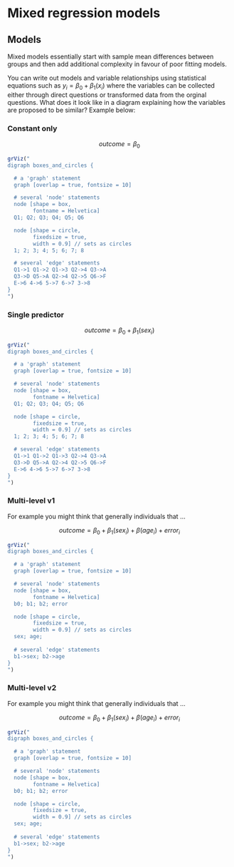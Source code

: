 # Mixed regression models {#mixed}

## Models {.tabset}

Mixed models essentially start with sample mean differences between groups and then add additional complexity in favour of poor fitting models.

You can write out models and variable relationships using statistical equations such as $y_i = \beta_0 + \beta_1(x_i)$ where the variables can be collected either through direct questions or transformed data from the orginal questions. What does it look like in a diagram explaining how the variables are proposed to be similar? Example below:

### Constant only

$$ outcome = \beta_0$$

```r
grViz("
digraph boxes_and_circles {

  # a 'graph' statement
  graph [overlap = true, fontsize = 10]

  # several 'node' statements
  node [shape = box,
        fontname = Helvetica]
  Q1; Q2; Q3; Q4; Q5; Q6

  node [shape = circle,
        fixedsize = true,
        width = 0.9] // sets as circles
  1; 2; 3; 4; 5; 6; 7; 8

  # several 'edge' statements
  Q1->1 Q1->2 Q1->3 Q2->4 Q3->A
  Q3->D Q5->A Q2->4 Q2->5 Q6->F
  E->6 4->6 5->7 6->7 3->8
}
")
```

### Single predictor

$$ outcome = \beta_0 + \beta_1(sex_i)$$

```r
grViz("
digraph boxes_and_circles {

  # a 'graph' statement
  graph [overlap = true, fontsize = 10]

  # several 'node' statements
  node [shape = box,
        fontname = Helvetica]
  Q1; Q2; Q3; Q4; Q5; Q6

  node [shape = circle,
        fixedsize = true,
        width = 0.9] // sets as circles
  1; 2; 3; 4; 5; 6; 7; 8

  # several 'edge' statements
  Q1->1 Q1->2 Q1->3 Q2->4 Q3->A
  Q3->D Q5->A Q2->4 Q2->5 Q6->F
  E->6 4->6 5->7 6->7 3->8
}
")
```

### Multi-level v1

For example you might think that generally individuals that ...

$$ outcome = \beta_0 + \beta_1(sex_i) + \beta(age_i) + error_i $$

```r
grViz("
digraph boxes_and_circles {

  # a 'graph' statement
  graph [overlap = true, fontsize = 10]

  # several 'node' statements
  node [shape = box,
        fontname = Helvetica]
  b0; b1; b2; error

  node [shape = circle,
        fixedsize = true,
        width = 0.9] // sets as circles
  sex; age; 
  
  # several 'edge' statements
  b1->sex; b2->age
}
")
```

### Multi-level v2

For example you might think that generally individuals that ...

$$ outcome = \beta_0 + \beta_1(sex_i) + \beta(age_i) + error_i $$

```r
grViz("
digraph boxes_and_circles {

  # a 'graph' statement
  graph [overlap = true, fontsize = 10]

  # several 'node' statements
  node [shape = box,
        fontname = Helvetica]
  b0; b1; b2; error

  node [shape = circle,
        fixedsize = true,
        width = 0.9] // sets as circles
  sex; age; 
  
  # several 'edge' statements
  b1->sex; b2->age
}
")
```

